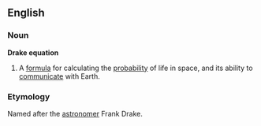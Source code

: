 ==English==
===Noun===
'''Drake equation'''
# A [[formula]] for calculating the [[probability]] of life in space, and its ability to [[communicate]] with Earth.
===Etymology===
Named after the [[astronomer]] Frank Drake.